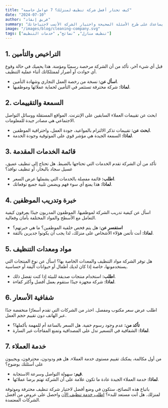 ```yaml
---
title: "كيف تختار أفضل شركة تنظيف لمنزلك؟ 7 عوامل حاسمة"
date: "2024-07-10"
author: "فريق إنقاذ"
summary: "هل تبحث عن شركة تنظيف موثوقة؟ قد يكون الأمر محيرًا مع كثرة الخيارات. دليلنا يساعدك على طرح الأسئلة الصحيحة واختيار الشركة الأنسب لاحتياجاتك."
image: "/images/blog/cleaning-company.svg"
tags: ["تنظيف منازل", "نصائح", "خدمات التنظيف"]
---
```


## 1. التراخيص والتأمين
قبل أي شيء آخر، تأكد من أن الشركة مرخصة رسميًا ومؤمنة. هذا يحميك في حالة وقوع أي حوادث أو أضرار لممتلكاتك أثناء عملية التنظيف.

- **اسأل عن:** نسخة من رخصة العمل التجاري وشهادة التأمين.
- **لماذا:** شركة محترفة تستثمر في التأمين لحماية عملائها وموظفيها.

## 2. السمعة والتقييمات
ابحث عن تقييمات العملاء السابقين على الإنترنت. المواقع المستقلة ووسائل التواصل الاجتماعي هي مصادر جيدة للمعلومات.

- **ابحث عن:** تقييمات تذكر الالتزام بالمواعيد، جودة العمل، واحترافية الموظفين.
- **لماذا:** السمعة الجيدة هي مؤشر قوي على الموثوقية وجودة الخدمة.

## 3. قائمة الخدمات المقدمة
تأكد من أن الشركة تقدم الخدمات التي تحتاجها بالضبط. هل تحتاج إلى تنظيف عميق، غسيل سجاد بالبخار، أو تنظيف نوافذ؟

- **اطلب:** قائمة مفصلة بالخدمات التي يشملها عرض السعر.
- **لماذا:** هذا يمنع أي سوء فهم ويضمن تلبية جميع توقعاتك.

## 4. خبرة وتدريب الموظفين
اسأل عن كيفية تدريب الشركة لموظفيها. الموظفون المدربون جيدًا يعرفون كيفية التعامل مع الأسطح والمواد المختلفة بأمان وفعالية.

- **استفسر عن:** هل يتم فحص خلفية الموظفين؟ ما هي خبرتهم؟
- **لماذا:** أنت تأتمن هؤلاء الأشخاص على منزلك، لذا يجب أن يكونوا جديرين بالثقة.

## 5. مواد ومعدات التنظيف
هل توفر الشركة مواد التنظيف والمعدات الخاصة بها؟ اسأل عن نوع المنتجات التي يستخدمونها، خاصة إذا كان لديك أطفال أو حيوانات أليفة أو حساسية.

- **اطلب:** استخدام منتجات صديقة للبيئة إذا كنت تفضل ذلك.
- **لماذا:** شركة مجهزة جيدًا ستقوم بعمل أفضل وأكثر كفاءة.

## 6. شفافية الأسعار
اطلب عرض سعر مكتوب ومفصل. احذر من الشركات التي تقدم أسعارًا منخفضة جدًا عبر الهاتف دون تقييم حجم العمل.

- **تأكد من:** عدم وجود رسوم خفية. هل السعر بالساعة أم للمهمة بأكملها؟
- **لماذا:** الشفافية في التسعير تدل على المصداقية وتمنع المفاجآت غير السارة.

## 7. خدمة العملاء
من أول مكالمة، يمكنك تقييم مستوى خدمة العملاء. هل هم ودودون، محترفون، ويجيبون على أسئلتك بوضوح؟

- **قيم:** سهولة التواصل وسرعة الاستجابة.
- **لماذا:** خدمة العملاء الجيدة عادة ما تكون علامة على أن الشركة تهتم برضا عملائها.

باتباع هذه النصائح، ستكون في وضع أفضل لاختيار شركة تنظيف محترفة وموثوقة لمنزلك. هل أنت مستعد للبدء؟ [اطلب خدمة تنظيف الآن](/services/cleaning-services) واحصل على عروض من أفضل الشركات المعتمدة.
